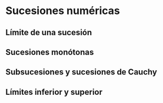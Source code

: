 # Sucesiones numéricas

## Límite de una sucesión

## Sucesiones monótonas

## Subsucesiones y sucesiones de Cauchy

## Límites inferior y superior
